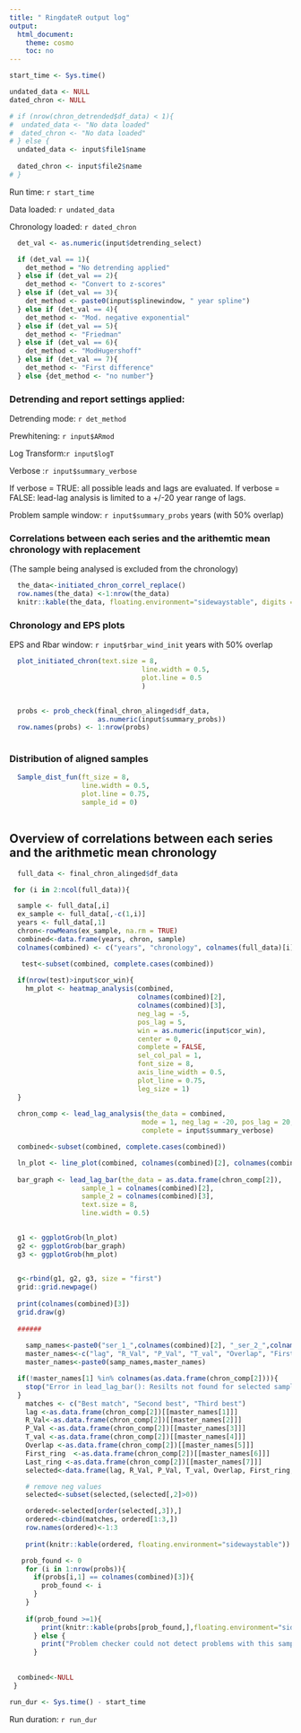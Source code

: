 ```yaml
---
title: " RingdateR output log"
output:
  html_document:
    theme: cosmo
    toc: no
---
```

```r

start_time <- Sys.time()

undated_data <- NULL
dated_chron <- NULL

# if (nrow(chron_detrended$df_data) < 1){
#  undated_data <- "No data loaded"
#  dated_chron <- "No data loaded"
# } else {
  undated_data <- input$file1$name
  
  dated_chron <- input$file2$name
# }

```

Run time: `r start_time`

Data loaded: `r undated_data`

Chronology loaded: `r dated_chron`

```r
  det_val <- as.numeric(input$detrending_select)  

  if (det_val == 1){
    det_method = "No detrending applied"
  } else if (det_val == 2){
    det_method <- "Convert to z-scores"
  } else if (det_val == 3){
    det_method <- paste0(input$splinewindow, " year spline")
  } else if (det_val == 4){
    det_method <- "Mod. negative exponential"
  } else if (det_val == 5){
    det_method <- "Friedman"
  } else if (det_val == 6){
    det_method <- "ModHugershoff"
  } else if (det_val == 7){
    det_method <- "First difference"
  } else {det_method <- "no number"}
```

### Detrending and report settings applied:
Detrending mode: `r det_method`

Prewhitening: `r input$ARmod`

Log Transform:`r input$logT`

Verbose :`r input$summary_verbose`

If verbose = TRUE: all possible leads and lags are evaluated.
If verbose = FALSE: lead-lag analysis is limited to a +/-20 year range of lags.

Problem sample window: `r input$summary_probs` years (with 50% overlap)


### Correlations between each series and the arithemtic mean chronology with replacement
(The sample being analysed is excluded from the chronology)

```r
  the_data<-initiated_chron_correl_replace()
  row.names(the_data) <-1:nrow(the_data)
  knitr::kable(the_data, floating.environment="sidewaystable", digits = 32)
```

### Chronology and EPS plots

EPS and Rbar window: `r input$rbar_wind_init` years with 50% overlap

```r
  plot_initiated_chron(text.size = 8, 
                                 line.width = 0.5,
                                 plot.line = 0.5
                                 )
  
```
  

  
```r
  probs <- prob_check(final_chron_alinged$df_data,
                      as.numeric(input$summary_probs))
  row.names(probs) <- 1:nrow(probs)
  
```

### Distribution of aligned samples

```r
  Sample_dist_fun(ft_size = 8, 
                  line.width = 0.5, 
                  plot.line = 0.75, 
                  sample_id = 0)
                  
```

## Overview of correlations between each series and the arithmetic mean chronology
```r
 
  full_data <- final_chron_alinged$df_data

 for (i in 2:ncol(full_data)){

  sample <- full_data[,i]
  ex_sample <- full_data[,-c(1,i)]
  years <- full_data[,1]
  chron<-rowMeans(ex_sample, na.rm = TRUE)
  combined<-data.frame(years, chron, sample)
  colnames(combined) <- c("years", "chronology", colnames(full_data)[i])

   test<-subset(combined, complete.cases(combined))
  
  if(nrow(test)>input$cor_win){
    hm_plot <- heatmap_analysis(combined, 
                                colnames(combined)[2], 
                                colnames(combined)[3], 
                                neg_lag = -5, 
                                pos_lag = 5, 
                                win = as.numeric(input$cor_win), 
                                center = 0, 
                                complete = FALSE, 
                                sel_col_pal = 1, 
                                font_size = 8, 
                                axis_line_width = 0.5, 
                                plot_line = 0.75, 
                                leg_size = 1)
  }
  
  chron_comp <- lead_lag_analysis(the_data = combined,
                                 mode = 1, neg_lag = -20, pos_lag = 20,
                                 complete = input$summary_verbose)

  combined<-subset(combined, complete.cases(combined))

  ln_plot <- line_plot(combined, colnames(combined)[2], colnames(combined)[3], lag = 0, text.size = 8, line.width = 0.5, plot.line = 0.5)
  
  bar_graph <- lead_lag_bar(the_data = as.data.frame(chron_comp[2]),
                  sample_1 = colnames(combined)[2],
                  sample_2 = colnames(combined)[3],
                  text.size = 8, 
                  line.width = 0.5)
  

  g1 <- ggplotGrob(ln_plot)
  g2 <- ggplotGrob(bar_graph)
  g3 <- ggplotGrob(hm_plot)
  

  g<-rbind(g1, g2, g3, size = "first")
  grid::grid.newpage()
  
  print(colnames(combined)[3])
  grid.draw(g)
  
  ######
  
    samp_names<-paste0("ser_1_",colnames(combined)[2], "_ser_2_",colnames(combined)[3], "_")
    master_names<-c("lag", "R_Val", "P_Val", "T_val", "Overlap", "First_ring", "Last_ring")
    master_names<-paste0(samp_names,master_names)

  if(!master_names[1] %in% colnames(as.data.frame(chron_comp[2]))){
    stop("Error in lead_lag_bar(): Resilts not found for selected samples")
  }
    matches <- c("Best match", "Second best", "Third best")
    lag <-as.data.frame(chron_comp[2])[[master_names[1]]]
    R_Val<-as.data.frame(chron_comp[2])[[master_names[2]]]
    P_Val <-as.data.frame(chron_comp[2])[[master_names[3]]]
    T_val <-as.data.frame(chron_comp[2])[[master_names[4]]]
    Overlap <-as.data.frame(chron_comp[2])[[master_names[5]]]
    First_ring	<-as.data.frame(chron_comp[2])[[master_names[6]]]
    Last_ring <-as.data.frame(chron_comp[2])[[master_names[7]]]
    selected<-data.frame(lag, R_Val, P_Val, T_val, Overlap, First_ring, Last_ring)

    # remove neg values
    selected<-subset(selected,(selected[,2]>0))

    ordered<-selected[order(selected[,3]),]
    ordered<-cbind(matches, ordered[1:3,])
    row.names(ordered)<-1:3
    
    print(knitr::kable(ordered, floating.environment="sidewaystable"))

   prob_found <- 0
    for (i in 1:nrow(probs)){
      if(probs[i,1] == colnames(combined)[3]){
        prob_found <- i
      } 
    }
    
    if(prob_found >=1){
        print(knitr::kable(probs[prob_found,],floating.environment="sidewaystable"))
      } else {
        print("Problem checker could not detect problems with this sample.")
      }
   
    
  combined<-NULL
 }

```

```r

run_dur <- Sys.time() - start_time  

```

Run duration: `r run_dur` 
